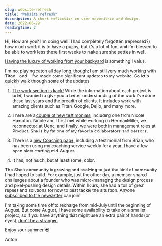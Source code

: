 ```yaml
---
slug: website-refresh
title: "Website refresh"
description: A short reflection on user experience and design.
date: 2022-06-29
readingTime: 2
---
```


Hi,
How are you? I'm doing well. I had completely forgotten (repressed?) how much work it is to have a puppy, but it's a lot of fun, and I'm blessed to be able to work less these first weeks to make sure she settles in well.

<a href="https://twitter.com/antonsten/status/1542061590480130053?s=20&t=jaxp_Mh53uq-_nNfnEI7cQ">Having the luxury of working from your backyard</a> is something I value.

I'm not playing catch all day long, though; I am still very much working with Titan - and - I've made some significant updates to my website. So let's quickly walk through some of the updates:

1. <a href="/work">The work section is back!</a> While the information about each project is brief, I wanted to give you a better understanding of the work I've done these last years and the breadth of clients. It includes work with amazing clients such as Titan, Google, Delio, and many more.

2. There are a <a href="/testimonials">couple of new testimonials,</a> including one from Nicole Hampton. Nicole and I first met while working on HermanMiller, we reconnected at Ueno, and finally, we were both in management roles at Product. She is by far one of my favorite collaborators and persons.

3. There is a <a href="/coaching">new Coaching page,</a> including a testimonial from Brian, who has been using my coaching service weekly for a year. I have a few open slots starting mid-August.

4. It has, not much, but at least some, color.

The Slack community is growing and evolving to just the kind of community I had hoped to build. For example, just the other day, a member shared challenges about a founder who was micro-managing the design process and pixel-pushing design details. Within hours, she had a ton of great replies and solutions for how to best tackle the situation. Anyone <a href="/newsletter">subscribed to the newsletter</a> can join!

I'm taking some time off to recharge from mid-July until the beginning of August. But come August, I have some availability to take on a smaller project, so if you have anything that might use an extra pair of hands (or eyes), <a href="/contact">don't be a stranger.</a>

Enjoy your summer 😎

Anton